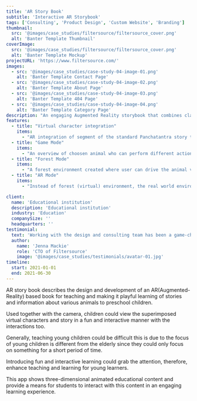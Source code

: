 ```yaml
---
title: 'AR Story Book'
subtitle: 'Interactive AR Storybook'
tags: ['Consulting', 'Product Design', 'Custom Website', 'Branding']
thumbnail:
  src: '@images/case_studies/filtersource/filtersource_cover.png'
  alt: 'Banter Template Thumbnail'
coverImage:
  src: '@images/case_studies/filtersource/filtersource_cover.png'
  alt: 'Banter Template Mockup'
projectURL: 'https://www.filtersource.com/'
images:
  - src: '@images/case_studies/case-study-04-image-01.png'
    alt: 'Banter Template Contact Page'
  - src: '@images/case_studies/case-study-04-image-02.png'
    alt: 'Banter Template About Page'
  - src: '@images/case_studies/case-study-04-image-03.png'
    alt: 'Banter Template 404 Page'
  - src: '@images/case_studies/case-study-04-image-04.png'
    alt: 'Banter Template Category Page'
description: "An engaging Augmented Reality storybook that combines classic tales and animal education to create an immersive learning experience for children."
features:
  - title: "Virtual character integration"
    items:
      - "AR integration of segment of the standard Panchatantra story to enhance the story experience and make story alive"
  - title: "Game Mode"
    items:
      - "An overview of choosen animal who can perform different actions like roar, walk, run, attack, etc"
  - title: "Forest Mode"
    items:
      - "A forest environment created where user can drive the animal via joystick and perform few actions"
  - title: "AR Mode"
    items:
      - "Instead of forest (virtual) environment, the real world environment has imposed where with the help of the camera user can land the animal into the real room/plane and play with that animal"

client:
  name: 'Educational institution'
  description: 'Educational institution'
  industry: 'Education'
  companySize: ''
  headquarters: ''
testimonial:
  text: 'Working with the design and consulting team has been a game-changer for Banter. Their expertise in website design, branding, content strategy, and AI integration has revolutionized the way we create and share our stories. Their work has not only elevated our brand but also empowered us to be leaders in digital journalism, reaching and engaging more readers than ever before.'
  author:
    name: 'Jenna Mackie'
    role: 'CTO of Filtersource'
    image: '@images/case_studies/testimonials/avatar-01.jpg'
timeline:
  start: 2021-01-01
  end: 2021-06-30
---
```


AR story book describes the design and development of an AR(Augmented- Reality) based book for teaching and making it playful learning of stories and information about various animals to preschool children. 

Used together with the camera, children could view the superimposed virtual characters and story in a fun and interactive manner with the interactions too.

Generally, teaching young children could be difficult this is due to the focus of young children is different from the elderly since they could only focus on something for a short period of time. 

Introducing fun and interactive learning could grab the attention, therefore, enhance teaching and learning for young learners.

This app shows three-dimensional animated educational content and provide a means for students to interact with this content in an engaging learning experience.